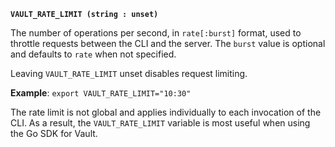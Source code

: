 <a id="global-vault_rate_limit" />

**`VAULT_RATE_LIMIT (string : unset)`**

The number of operations per second, in `rate[:burst]` format, used to throttle
requests between the CLI and the server. The `burst` value is optional and
defaults to `rate` when not specified.

Leaving `VAULT_RATE_LIMIT` unset disables request limiting.

**Example**: `export VAULT_RATE_LIMIT="10:30"`

<Tip>

  The rate limit is not global and applies individually to each invocation of
  the CLI. As a result, the `VAULT_RATE_LIMIT` variable is most useful when
  using the Go SDK for Vault.

</Tip>

